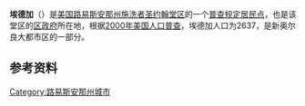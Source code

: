 {{Geobox
| Settlement
<!-- *** Name section *** -->
| name                        = 埃德加
| native_name                 =
| other_name                  =
| other_name1                 =
| category                    = [[普查规定居民点|CDP]]
<!-- *** Image *** -->
| image                       = Edgard Louisiana Cathedral.jpg
| image_size                  =
| image_caption               = 埃德加的施洗者圣约翰罗马天主教堂
<!-- *** Symbols *** -->
| flag                        =
| flag_size                   =
| symbol                      =
| symbol_size                 =
| symbol_type                 =
<!-- *** Country etc. *** -->
| country                     = {{USA}}
| state                       = [[路易斯安那州|路易斯安那州]]
| region                      = [[施洗者圣约翰堂区_(路易斯安那州)|施洗者圣约翰堂区]]
| region_type                 = 堂区
<!-- *** Geography *** -->
| area_imperial               = 17.9
| area_land_imperial          = 15.5
| area_water_imperial         = 2.3
| area_water_percentage       = auto
| area_percentage_round       = 2
| area_round                  = 1
| location                    =
| lat_d                       = 30
| lat_m                       = 02
| lat_s                       = 02
| lat_NS                      = N
| long_d                      = 90
| long_m                      = 33
| long_s                      = 14
| long_EW                     = W
| elevation_imperial          = 13
| elevation_round             = 1
<!-- *** Population *** -->
| population_as_of            = 2000
| population                  = 2637
| population_density_imperial = 169.7
| population_density_round    = 1
<!-- *** Government *** -->
| established_type            =
| established                 =
| mayor                       =
<!-- *** Various codes *** -->
| timezone                    = [[北美中部时区|CST]]
| utc_offset                  = -6
| timezone_DST                = [[北美中部时区|CDT]]
| utc_offset_DST              = -5
| postal_code                 = 70049
| postal_code_type            =美国邮区编号
| area_code                   = 985
| area_code_type              =
| code2_type                  =
| code2                       =
<!-- *** Free fields *** -->
| free_type                   =
| free                        =
| free1_type                  =
| free1                       =
<!-- *** Map section *** -->
| map                         = Louisiana Locator Map.PNG
| map_size                    =
| map_caption                 = 埃德加在路易斯安那州的位置
| map_locator                 = Louisiana
| map1                        = Map of USA LA.svg
| map1_caption                =路易斯安那州在美国的位置
<!-- *** Website *** -->
| website                     =
}}

'''埃德加'''（{{lang-en|'''Edgard'''}}）是[[美国|美国]][[路易斯安那州|路易斯安那州]][[施洗者圣约翰堂区_(路易斯安那州)|施洗者圣约翰堂区]]的一个[[普查规定居民点|普查规定居民点]]，也是该堂区的[[县城|区政府]]所在地{{GR|6}}，根据[[2000年美国人口普查|2000年美国人口普查]]，埃德加人口为2637，是新奥尔良大都市区的一部分。

==参考资料==
{{Reflist}}

[[Category:路易斯安那州城市|Category:路易斯安那州城市]]
